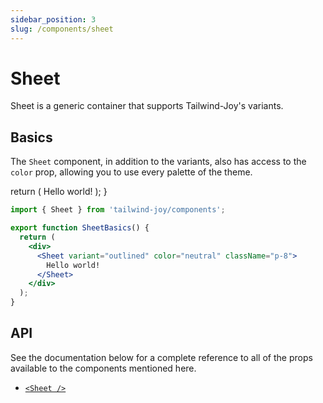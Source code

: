 ```yaml
---
sidebar_position: 3
slug: /components/sheet
---
```



# Sheet

<AvailableFrom version="0.3.0" />

Sheet is a generic container that supports Tailwind-Joy's variants.

## Basics

The `Sheet` component, in addition to the variants, also has access to the `color` prop, allowing you to use every palette of the theme.

  return (
    <DisplayStand>
      <JoySheet variant="outlined" color="neutral" className="p-8">
        Hello world!
      </JoySheet>
    </DisplayStand>
  );
}

<SheetBasics />

```jsx
import { Sheet } from 'tailwind-joy/components';

export function SheetBasics() {
  return (
    <div>
      <Sheet variant="outlined" color="neutral" className="p-8">
        Hello world!
      </Sheet>
    </div>
  );
}
```

## API

See the documentation below for a complete reference to all of the props available to the components mentioned here.

- [`<Sheet />`](../apis/sheet)
